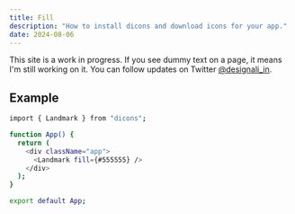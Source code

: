 ```yaml
---
title: Fill
description: "How to install dicons and download icons for your app."
date: 2024-08-06
---
```


<Callout>

This site is a work in progress. If you see dummy text on a page, it means I'm still working on it. You can follow updates on Twitter [@designali_in](https://twitter.com/designali_in).

</Callout>

## Example

```bash title="pnpm"
import { Landmark } from "dicons";

function App() {
  return (
    <div className="app">
      <Landmark fill={#555555} />
    </div>
  );
}

export default App;
```
